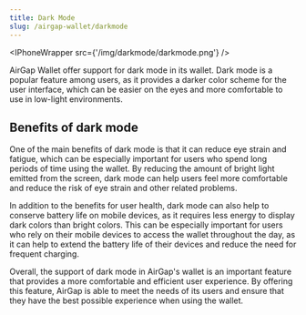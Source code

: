 ```yaml
---
title: Dark Mode
slug: /airgap-wallet/darkmode
---
```



<IPhoneWrapper src={'/img/darkmode/darkmode.png'} />

AirGap Wallet offer support for dark mode in its wallet. Dark mode is a popular feature among users, as it provides a darker color scheme for the user interface, which can be easier on the eyes and more comfortable to use in low-light environments.

## Benefits of dark mode

One of the main benefits of dark mode is that it can reduce eye strain and fatigue, which can be especially important for users who spend long periods of time using the wallet. By reducing the amount of bright light emitted from the screen, dark mode can help users feel more comfortable and reduce the risk of eye strain and other related problems.

In addition to the benefits for user health, dark mode can also help to conserve battery life on mobile devices, as it requires less energy to display dark colors than bright colors. This can be especially important for users who rely on their mobile devices to access the wallet throughout the day, as it can help to extend the battery life of their devices and reduce the need for frequent charging.

Overall, the support of dark mode in AirGap's wallet is an important feature that provides a more comfortable and efficient user experience. By offering this feature, AirGap is able to meet the needs of its users and ensure that they have the best possible experience when using the wallet.
